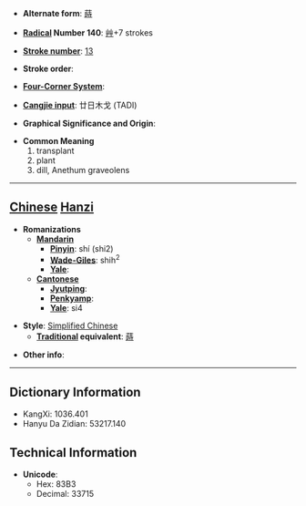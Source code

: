 * '''Alternate form''': [[蒔]]

* '''[[Wiktionary:Chinese radical index| Radical]] Number 140''': [[Wiktionary:Chinese radical index 艸|艸]]+7 strokes

* '''[[Wiktionary:Chinese total strokes index|Stroke number]]''': [[Wiktionary:Chinese total strokes index 13|13]]

* '''Stroke order''': 

* '''[[Wiktionary:Chinese four corner index|Four-Corner System]]''': 

* '''[[Wiktionary:Chinese Cangjie index|Cangjie input]]''': 廿日木戈 (TADI)

* '''Graphical Significance and Origin''': 

* '''Common Meaning'''
*#transplant
*# plant
*# dill, Anethum graveolens


----

== [[Chinese]] [[Hanzi]] ==

* '''Romanizations'''
** '''[[Mandarin]]'''
*** '''[[Pinyin]]''': shí (shi2)
*** '''[[Wade-Giles]]''': shih<sup>2</sup>
*** '''[[Yale]]''': 
** '''[[Cantonese]]'''
*** '''[[Jyutping]]''':
*** '''[[Penkyamp]]''': 
*** '''[[Yale]]''': si4

* '''Style''': [[Simplified Chinese]] 
** '''[[Traditional Chinese|Traditional]] equivalent''': [[蒔]]

* '''Other info''': 

----

== Dictionary Information ==

* KangXi: 1036.401
* Hanyu Da Zidian: 53217.140

== Technical Information ==

* '''Unicode''':
** Hex: 83B3
** Decimal: 33715